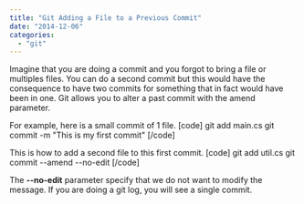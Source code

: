 ```yaml
---
title: "Git Adding a File to a Previous Commit"
date: "2014-12-06"
categories: 
  - "git"
---
```


Imagine that you are doing a commit and you forgot to bring a file or multiples files. You can do a second commit but this would have the consequence to have two commits for something that in fact would have been in one. Git allows you to alter a past commit with the amend parameter.

For example, here is a small commit of 1 file. \[code\] git add main.cs git commit -m "This is my first commit" \[/code\]

This is how to add a second file to this first commit. \[code\] git add util.cs git commit --amend --no-edit \[/code\]

The **\--no-edit** parameter specify that we do not want to modify the message. If you are doing a git log, you will see a single commit.
